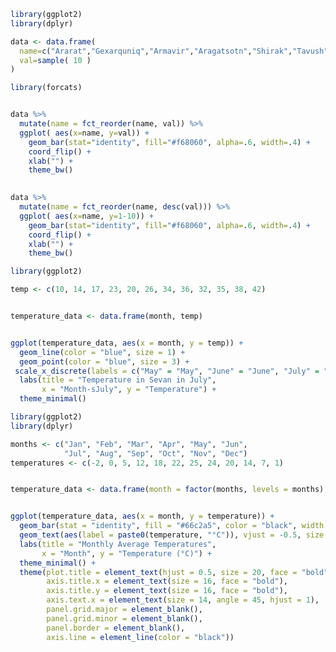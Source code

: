 ```r
library(ggplot2)
library(dplyr)

data <- data.frame(
  name=c("Ararat","Gexarquniq","Armavir","Aragatsotn","Shirak","Tavush","Lori","Kotayq","Syuniq","Vayots Dzor"),
  val=sample( 10 )
)

library(forcats)


data %>%
  mutate(name = fct_reorder(name, val)) %>%
  ggplot( aes(x=name, y=val)) +
    geom_bar(stat="identity", fill="#f68060", alpha=.6, width=.4) +
    coord_flip() +
    xlab("") +
    theme_bw()
 

data %>%
  mutate(name = fct_reorder(name, desc(val))) %>%
  ggplot( aes(x=name, y=1-10)) +
    geom_bar(stat="identity", fill="#f68060", alpha=.6, width=.4) +
    coord_flip() +
    xlab("") +
    theme_bw()
```

```r
library(ggplot2)

temp <- c(10, 14, 17, 23, 20, 26, 34, 36, 32, 35, 38, 42)


temperature_data <- data.frame(month, temp)


ggplot(temperature_data, aes(x = month, y = temp)) +
  geom_line(color = "blue", size = 1) + 
  geom_point(color = "blue", size = 3) + 
 scale_x_discrete(labels = c("May" = "May", "June" = "June", "July" = "July", "August" = "August")) +
  labs(title = "Temperature in Sevan in July",
       x = "Month-sJuly", y = "Temperature") +
  theme_minimal() 
```


```r
library(ggplot2)
library(dplyr)

months <- c("Jan", "Feb", "Mar", "Apr", "May", "Jun",
            "Jul", "Aug", "Sep", "Oct", "Nov", "Dec")
temperatures <- c(-2, 0, 5, 12, 18, 22, 25, 24, 20, 14, 7, 1)


temperature_data <- data.frame(month = factor(months, levels = months), temperature = temperatures)


ggplot(temperature_data, aes(x = month, y = temperature)) +
  geom_bar(stat = "identity", fill = "#66c2a5", color = "black", width = 0.7) +  
  geom_text(aes(label = paste0(temperature, "°C")), vjust = -0.5, size = 5, fontface = "bold", color = "#1f78b4") +  
  labs(title = "Monthly Average Temperatures", 
       x = "Month", y = "Temperature (°C)") +  
  theme_minimal() +  
  theme(plot.title = element_text(hjust = 0.5, size = 20, face = "bold", margin = margin(b = 20)), 
        axis.title.x = element_text(size = 16, face = "bold"),  
        axis.title.y = element_text(size = 16, face = "bold"),  
        axis.text.x = element_text(size = 14, angle = 45, hjust = 1),  
        panel.grid.major = element_blank(),  
        panel.grid.minor = element_blank(),  
        panel.border = element_blank(),  
        axis.line = element_line(color = "black")) 

```

